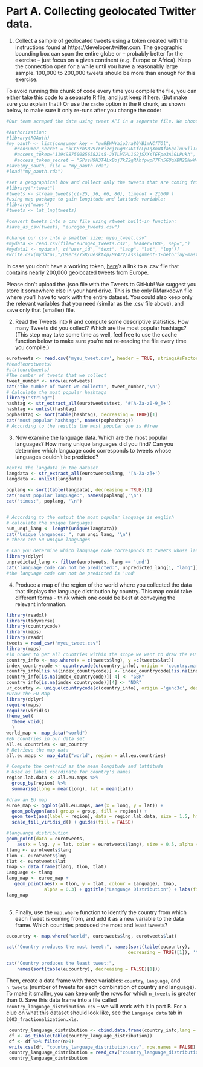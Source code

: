 # Part A. Collecting geolocated Twitter data.

1. Collect a sample of geolocated tweets using a token created with the instructions found at https://developer.twitter.com.  The geographic bounding box can span the entire globe or -- probably better for the exercise -- just focus on a given continent (e.g. Europe or Africa). Keep the connection open for a while until you have a reasonably large sample. 100,000 to 200,000 tweets should be more than enough for this exercise.

To avoid running this chunk of code every time you compile the file, you can either take this code to a separate R file, and just keep it here. (But make sure you explain that!) Or use the `cache` option in the R chunk, as shown below, to make sure it only re-runs after you change the code:

```r
#Our team scraped the data using tweet API in a separate file. We choose Europe. Therefore, we just paste the code here and does not run it.

#Authorization:
#library(ROAuth)
#my_oauth <- list(consumer_key = "uwREWMYaio3ra80YB1mNCfTOl",
   #consumer_secret = "kCC8rbSBV9rFWizcjIGgHZJGCfcLpTqXnWAfa6qoluuxllI4o6",
   #access_token="1194987500856582145-JYTLVZHL1G2jSXXsTEFpe3ALGLPukh",
   #access_token_secret = "SPssH9H3T4LxBoj7kZ2gRAbfpwpP7Fn5GUqXBM2BNwWwU")
#save(my_oauth, file = "my_oauth.rda")
#load("my_oauth.rda")

#set a geographical box and collect only the tweets that are coming from Europe:
#library("rtweet")
#tweets <- stream_tweets(c(-25, 36, 66, 80), timeout = 21600 )
#using map package to gain longitude and latitude variable:
#library("maps")
#tweets <- lat_lng(tweets)

#convert tweets into a csv file using rtweet built-in function:
#save_as_csv(tweets, "eurogeo_tweets.csv")

#change our csv into a smaller size: myeu_tweet.csv"
#mydata <- read.csv(file="eurogeo_tweets.csv", header=TRUE, sep=",")
#mydata1 <- mydata[, c("user_id", "text", "lang", "lat", "lng")]
#write.csv(mydata1,"/Users/YSR/Desktop/MY472/assignment-3-betoriay-master/myeu_tweet.csv", row.names = FALSE)
```

In case you don't have a working token, [here](https://www.dropbox.com/s/n7l84t6vj95ue9e/europe-tweets.csv?dl=0)'s a link to a .csv file that contains nearly 200,000 geolocated tweets from Europe.

Please don't upload the .json file with the Tweets to GitHub!  We suggest you store it somewhere else in your hard drive. This is the only RMarkdown file where you'll have to work with the entire dataset. You could also keep only the relevant variables that you need (similar as the .csv file above), and save only that (smaller) file.

2. Read the Tweets into R and compute some descriptive statistics. How many Tweets did you collect? Which are the most popular hashtags? (This step may take some time as well, feel free to use the cache function below to make sure you're not re-reading the file every time you compile.)
```r
eurotweets <- read.csv('myeu_tweet.csv', header = TRUE, stringsAsFactors = FALSE,sep=',', na.strings = "",encoding='utf-8')
#head(eurotweets)
#str(eurotweets)
#The number of tweets that we collect
tweet_number <- nrow(eurotweets)
cat("the number of tweet we collect:", tweet_number,'\n')
# Calculate the most popular hashtags 
library("stringr")
hashtag <- str_extract_all(eurotweets$text, '#[A-Za-z0-9_]+')
hashtag <- unlist(hashtag)
pophashtag <- sort(table(hashtag), decreasing = TRUE)[1]
cat("most popular hashtag:", names(pophashtag))
# According to the results the most popular one is #free  
```

3. Now examine the language data. Which are the most popular languages? How many unique languages did you find? Can you determine which language code corresponds to tweets whose languages couldn't be predicted?

```r
#extra the langdata in the dataset 
langdata <- str_extract_all(eurotweets$lang, '[A-Za-z]+')
langdata <- unlist(langdata)

poplang <- sort(table(langdata), decreasing = TRUE)[1]
cat("most popular language:", names(poplang),'\n')
cat("times:", poplang, '\n')


# According to the output the most popular language is english
# calculate the unique languages
num_unqi_lang <- length(unique(langdata))
cat("Unique languages: ", num_unqi_lang, '\n')
# there are 50 unique languages

# Can you determine which language code corresponds to tweets whose languages couldn't be predicted?
library(dplyr)
unpredicted_lang <- filter(eurotweets, lang == 'und')
cat("language code can not be predicted:", unpredicted_lang[1, "lang"])
#the language code can not be predicted is 'und' 
```

4. Produce a map of the region of the world where you collected the data that displays the language distribution by country. This map could take different forms - think which one could be best at conveying the relevant information.

```r
library(readxl)
library(tidyverse)
library(countrycode)
library(maps)
library(readr)
tweets = read_csv("myeu_tweet.csv")
library(maps)
#in order to get all countries within the scope we want to draw the EU map
country_info <- map.where(x = c(tweets$lng), y =c(tweets$lat))
index_countrycode <- countrycode(c(country_info), origin = 'country.name', destination = 'genc3c')
country_info[!is.na(index_countrycode)] <- index_countrycode[!is.na(index_countrycode)]
country_info[is.na(index_countrycode)][-4] <- "GBR"
country_info[is.na(index_countrycode)][4] <- "NOR"
ur_country <- unique(countrycode(c(country_info), origin ='genc3c', destination = 'country.name'))
#Draw the EU Map
library(dplyr)
require(maps)
require(viridis)
theme_set(
  theme_void()
  )
world_map <- map_data("world")
#EU countries in our data set
all.eu.countries <- ur_country
# Retrieve the map data
all.eu.maps <- map_data("world", region = all.eu.countries)

# Compute the centroid as the mean longitude and lattitude
# Used as label coordinate for country's names
region.lab.data <- all.eu.maps %>%
  group_by(region) %>%
  summarise(long = mean(long), lat = mean(lat))

#draw an EU map
euroe_map <- ggplot(all.eu.maps, aes(x = long, y = lat)) +
  geom_polygon(aes( group = group, fill = region)) +
  geom_text(aes(label = region), data = region.lab.data, size = 1.5, hjust = 0.5) +
  scale_fill_viridis_d() + guides(fill = FALSE)

#languange distribution
geom_point(data = eurotweets, 
    aes(x = lng, y = lat, color = eurotweets$lang), size = 0.5, alpha = 1/5) 
tlang <- eurotweets$lang
tlon <- eurotweets$lng
tlat <- eurotweets$lat
tmap <- data.frame(tlang, tlon, tlat)
Language <- tlang
lang_map <- euroe_map + 
   geom_point(aes(x = tlon, y = tlat, colour = Language), tmap,
              alpha = 0.3) + ggtitle("Language Distribution") + labs(fill = 'Language')
lang_map
                                   
```

5. Finally, use the `map.where` function to identify the country from which each Tweet is coming from, and add it as a new variable to the data frame. Which countries produced the most and least tweets? 
```r
eucountry <- map.where("world", eurotweets$lng, eurotweets$lat)

cat("Country produces the most tweet:", names(sort(table(eucountry),
                                             decreasing = TRUE)[1]), '\n')

cat("Country produces the least tweet:", 
    names(sort(table(eucountry), decreasing = FALSE)[1]))

```
Then, create a data frame with three variables: `country`, `language`, and `n_tweets` (number of tweets for each combination of country and language). To make it smaller, you can keep only the rows for which `n_tweets` is greater than 0. Save this data frame into a file called `country_language_distribution.csv` -- we will work with it in part B. 
For a clue on what this dataset should look like, see the `Language data` tab in `2003_fractionalization.xls`.

```r
 country_language_distribution <- cbind.data.frame(country_info,lang = eurotweets$lang)
 df <- as_tibble(table(country_language_distribution))
 df <- df %>% filter(n>0)
 write.csv(df, "country_language_distribution.csv", row.names = FALSE)
 country_language_distribution = read_csv("country_language_distribution.csv")
 country_language_distribution
```

